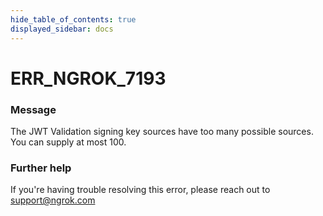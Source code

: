 ```yaml
---
hide_table_of_contents: true
displayed_sidebar: docs
---
```



# ERR_NGROK_7193

### Message

The JWT Validation signing key sources have too many possible sources. You can supply at most 100.

<ErrorDetails error="err_ngrok_7193" />

### Further help

If you're having trouble resolving this error, please reach out to [support@ngrok.com](mailto:support@ngrok.com?subject=Help%20with%20ERR_NGROK_7193)
